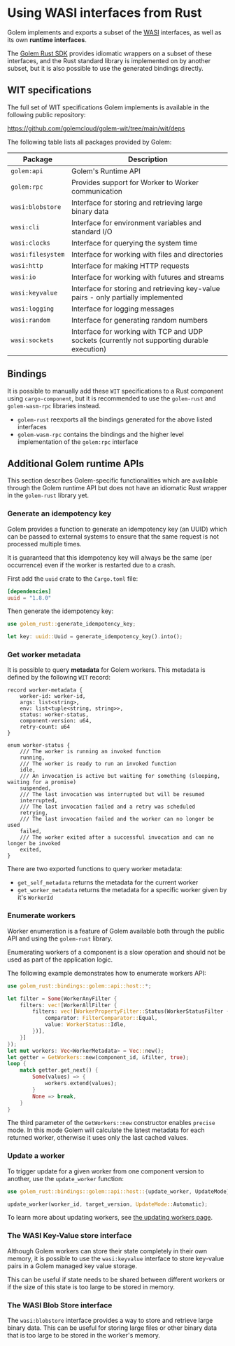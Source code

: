 
# Using WASI interfaces from Rust

Golem implements and exports a subset of the [WASI](https://wasi.dev) interfaces, as well as its own **runtime interfaces**.

The [Golem Rust SDK](https://crates.io/crates/golem-rust) provides idiomatic wrappers on a subset of these interfaces, and the Rust standard library is implemented on by another subset, but it is also possible to use the generated bindings directly.

## WIT specifications

The full set of WIT specifications Golem implements is available in the following public repository:

https://github.com/golemcloud/golem-wit/tree/main/wit/deps

The following table lists all packages provided by Golem:

| Package           | Description                                                                                 |
| ----------------- | ------------------------------------------------------------------------------------------- |
| `golem:api`       | Golem's Runtime API                                                                         |
| `golem:rpc`       | Provides support for Worker to Worker communication                                         |
| `wasi:blobstore`  | Interface for storing and retrieving large binary data                                      |
| `wasi:cli`        | Interface for environment variables and standard I/O                                        |
| `wasi:clocks`     | Interface for querying the system time                                                      |
| `wasi:filesystem` | Interface for working with files and directories                                            |
| `wasi:http`       | Interface for making HTTP requests                                                          |
| `wasi:io`         | Interface for working with futures and streams                                              |
| `wasi:keyvalue`   | Interface for storing and retrieving key-value pairs - only partially implemented           |
| `wasi:logging`    | Interface for logging messages                                                              |
| `wasi:random`     | Interface for generating random numbers                                                     |
| `wasi:sockets`    | Interface for working with TCP and UDP sockets (currently not supporting durable execution) |

## Bindings

It is possible to manually add these `WIT` specifications to a Rust component using `cargo-component`, but it is recommended to use the `golem-rust` and `golem-wasm-rpc` libraries instead.

- `golem-rust` reexports all the bindings generated for the above listed interfaces
- `golem-wasm-rpc` contains the bindings and the higher level implementation of the `golem:rpc` interface

## Additional Golem runtime APIs

This section describes Golem-specific functionalities which are available through the Golem runtime API but does not have an idiomatic Rust wrapper in the `golem-rust` library yet.

### Generate an idempotency key

Golem provides a function to generate an idempotency key (an UUID) which can be passed to external systems to ensure that the same request is not processed multiple times.

It is guaranteed that this idempotency key will always be the same (per occurrence) even if the worker is restarted due to a crash.

First add the `uuid` crate to the `Cargo.toml` file:

```toml
[dependencies]
uuid = "1.8.0"
```

Then generate the idempotency key:

```rust
use golem_rust::generate_idempotency_key;

let key: uuid::Uuid = generate_idempotency_key().into();
```

### Get worker metadata

It is possible to query **metadata** for Golem workers. This metadata is defined by the following `WIT` record:

```wit
record worker-metadata {
    worker-id: worker-id,
    args: list<string>,
    env: list<tuple<string, string>>,
    status: worker-status,
    component-version: u64,
    retry-count: u64
}

enum worker-status {
    /// The worker is running an invoked function
    running,
    /// The worker is ready to run an invoked function
    idle,
    /// An invocation is active but waiting for something (sleeping, waiting for a promise)
    suspended,
    /// The last invocation was interrupted but will be resumed
    interrupted,
    /// The last invocation failed and a retry was scheduled
    retrying,
    /// The last invocation failed and the worker can no longer be used
    failed,
    /// The worker exited after a successful invocation and can no longer be invoked
    exited,
}
```

There are two exported functions to query worker metadata:

- `get_self_metadata` returns the metadata for the current worker
- `get_worker_metadata` returns the metadata for a specific worker given by it's `WorkerId`

### Enumerate workers

Worker enumeration is a feature of Golem available both through the public API and using the `golem-rust` library.

<Callout type="warning">
  Enumerating workers of a component is a slow operation and should not be used as part of the
  application logic.
</Callout>

The following example demonstrates how to enumerate workers API:

```rust
use golem_rust::bindings::golem::api::host::*;

let filter = Some(WorkerAnyFilter {
    filters: vec![WorkerAllFilter {
        filters: vec![WorkerPropertyFilter::Status(WorkerStatusFilter {
            comparator: FilterComparator::Equal,
            value: WorkerStatus::Idle,
        })],
    }]
});
let mut workers: Vec<WorkerMetadata> = Vec::new();
let getter = GetWorkers::new(component_id, &filter, true);
loop {
    match getter.get_next() {
        Some(values) => {
            workers.extend(values);
        }
        None => break,
    }
}
```

The third parameter of the `GetWorkers::new` constructor enables `precise` mode. In this mode Golem will calculate the latest metadata for each returned worker, otherwise it uses only the last cached values.

### Update a worker

To trigger update for a given worker from one component version to another, use the `update_worker` function:

```rust
use golem_rust::bindings::golem::api::host::{update_worker, UpdateMode};

update_worker(worker_id, target_version, UpdateMode::Automatic);
```

To learn more about updating workers, see [the updating workers page](docs/rust-language-guide/updating).

### The WASI Key-Value store interface

Although Golem workers can store their state completely in their own memory, it is possible to use the `wasi:keyvalue` interface to store key-value pairs in a Golem managed key value storage.

This can be useful if state needs to be shared between different workers or if the size of this state is too large to be stored in memory.

### The WASI Blob Store interface

The `wasi:blobstore` interface provides a way to store and retrieve large binary data. This can be useful for storing large files or other binary data that is too large to be stored in the worker's memory.
